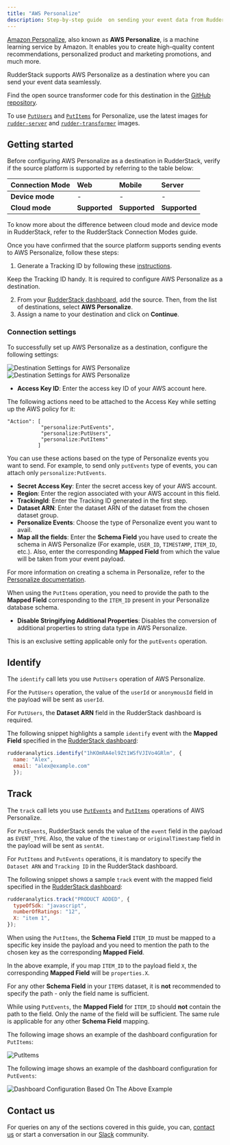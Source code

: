 ```yaml
---
title: "AWS Personalize"
description: Step-by-step guide  on sending your event data from RudderStack to AWS Personalize.
---
```


[Amazon Personalize](https://aws.amazon.com/personalize/), also known as **AWS Personalize**, is a machine learning service by Amazon. It enables you to create high-quality content recommendations, personalized product and marketing promotions, and much more.

RudderStack supports AWS Personalize as a destination where you can send your event data seamlessly.

<div class="successBlock">

Find the open source transformer code for this destination in the [GitHub repository](https://github.com/rudderlabs/rudder-transformer/tree/master/v0/destinations/personalize).
</div>

<div class="infoBlock">

To use [<code class="inline-code">PutUsers</code>](https://docs.aws.amazon.com/personalize/latest/dg/API_UBS_PutUsers.html) and [<code class="inline-code">PutItems</code>](https://docs.aws.amazon.com/personalize/latest/dg/API_UBS_PutItems.html) for Personalize, use the latest images for [<code class="inline-code">rudder-server</code>](https://github.com/rudderlabs/rudder-server) and [<code class="inline-code">rudder-transformer</code>](https://github.com/rudderlabs/rudder-transformer) images.
</div>

## Getting started

Before configuring AWS Personalize as a destination in RudderStack, verify if the source platform is supported by referring to the table below:

| **Connection Mode** | **Web** | **Mobile** | **Server** |
| :--- | :--- | :--- | :--- |
| **Device mode** | - | - | - |
| **Cloud mode** | **Supported** | **Supported** | **Supported** |

<div class="infoBlock">
To know more about the difference between cloud mode and device mode in RudderStack, refer to the <Link to="/tmp-destinations/rudderstack-connection-modes/">RudderStack Connection Modes</Link> guide.
</div>

Once you have confirmed that the source platform supports sending events to AWS Personalize, follow these steps:

1. Generate a Tracking ID by following these [instructions](https://github.com/rudderlabs/rudder-transformer/tree/destination_personalize/v0/personalize/scripts).

<div class="infoBlock">

Keep the Tracking ID handy. It is required to configure AWS Personalize as a destination.
</div>

2. From your [RudderStack dashboard](https://app.rudderstack.com/), add the source. Then, from the list of destinations, select **AWS Personalize**.
3. Assign a name to your destination and click on **Continue**.

### Connection settings

To successfully set up AWS Personalize as a destination, configure the following settings:

<img src="../../assets/event-stream-destinations/personalize-1.png" alt="Destination Settings for AWS Personalize" />
<img src="../../assets/event-stream-destinations/personalize-2.png" alt="Destination Settings for AWS Personalize" />

* **Access Key ID**: Enter the access key ID of your AWS account here.

<div class="infoBlock">

The following actions need to be attached to the Access Key while setting up the AWS policy for it:

```text
"Action": [
           "personalize:PutEvents",
           "personalize:PutUsers",
           "personalize:PutItems"
          ]
```

You can use these actions based on the type of Personalize events you want to send. For example, to send only <code class="inline-code">putEvents</code> type of events, you can attach only <code class="inline-code">personalize:PutEvents</code>.
</div>

* **Secret Access Key**: Enter the secret access key of your AWS account.
* **Region**: Enter the region associated with your AWS account in this field.
* **TrackingId**: Enter the Tracking ID generated in the first step.
* **Dataset ARN**: Enter the dataset ARN of the dataset from the chosen dataset group.
* **Personalize Events**: Choose the type of Personalize event you want to avail.
* **Map all the fields**: Enter the **Schema Field** you have used to create the schema in AWS Personalize (For example, `USER_ID`, `TIMESTAMP`, `ITEM_ID`, etc.). Also, enter the corresponding **Mapped Field** from which the value will be taken from your event payload.

<div class="infoBlock">

For more information on creating a schema in Personalize, refer to the [Personalize documentation](https://docs.aws.amazon.com/personalize/latest/dg/data-prep-creating-datasets.html).
</div>

<div class="infoBlock">

When using the <code class="inline-code">PutItems</code> operation, you need to provide the path to the <strong>Mapped Field</strong> corresponding to the <code class="inline-code">ITEM_ID</code> present in your Personalize database schema.
</div>

* **Disable Stringifying Additional Properties**: Disables the conversion of additional properties to string data type in AWS Personalize. 

<div class="infoBlock">

This is an exclusive setting applicable only for the <code class="inline-code">putEvents</code> operation.
</div>

## Identify

The <Link to="/rudderstack-api/api-specification/rudderstack-spec/identify"><code class="inline-code">identify</code></Link> call lets you use `PutUsers` operation of AWS Personalize.

<div class="infoBlock">

For the <code class="inline-code">PutUsers</code> operation, the value of the <code class="inline-code">userId</code> or <code class="inline-code">anonymousId</code> field in the payload will be sent as <code class="inline-code">userId</code>.
</div>

<div class="infoBlock">

For <code class="inline-code">PutUsers</code>, the <strong>Dataset ARN</strong> field in the RudderStack dashboard is required.
</div>

The following snippet highlights a sample `identify` event with the **Mapped Field** specified in the [RudderStack dashboard](https://app.rudderstack.com/):

```javascript
rudderanalytics.identify("1hKOmRA4el9Zt1WSfVJIVo4GRlm", {
  name: "Alex",
  email: "alex@example.com"
  });
```

## Track

The <Link to="/rudderstack-api/api-specification/rudderstack-spec/track"><code class="inline-code">track</code></Link> call lets you use [`PutEvents`](https://docs.aws.amazon.com/personalize/latest/dg/API_UBS_PutEvents.html) and [`PutItems`](https://docs.aws.amazon.com/personalize/latest/dg/API_UBS_PutItems.html) operations of AWS Personalize.

<div class="infoBlock">

For <code class="inline-code">PutEvents</code>, RudderStack sends the value of the <code class="inline-code">event</code> field in the payload as <code class="inline-code">EVENT_TYPE</code>. Also, the value of the <code class="inline-code">timestamp</code> or <code class="inline-code">originalTimestamp</code> field in the payload will be sent as <code class="inline-code">sentAt</code>.
</div>

<div class="infoBlock">

For <code class="inline-code">PutItems</code> and <code class="inline-code">PutEvents</code> operations, it is mandatory to specify the <code class="inline-code">Dataset ARN</code> and <code class="inline-code">Tracking ID</code> in the RudderStack dashboard.
</div>

The following snippet shows a sample `track` event with the mapped field specified in the [RudderStack dashboard](https://app.rudderstack.com/):

```javascript
rudderanalytics.track("PRODUCT ADDED", {
  typeOfSdk: "javascript",
  numberOfRatings: "12",
  X: "item 1",
});
```

<div class="infoBlock">

When using the <code class="inline-code">PutItems</code>, the <strong>Schema Field</strong> <code class="inline-code">ITEM_ID</code> must be mapped to a specific key inside the payload and you need to mention the path to the chosen key as the corresponding <strong>Mapped Field</strong>.
</div>

In the above example, if you map `ITEM_ID` to the payload field `X`, the corresponding **Mapped Field** will be `properties.X`.

<div class="infoBlock">

For any other <strong>Schema Field</strong> in your <code class="inline-code">ITEMS</code> dataset, it is <strong>not</strong> recommended to specify the path - only the field name is sufficient.
</div>

<div class="warningBlock">

While using <code class="inline-code">PutEvents</code>, the <strong>Mapped Field</strong> for <code class="inline-code">ITEM_ID</code> should <strong>not</strong> contain the path to the field. Only the name of the field will be sufficient. The same rule is applicable for any other <strong>Schema Field</strong>  mapping.
</div>

The following image shows an example of the dashboard configuration for `PutItems`:

<img src="../../assets/putItems.png" alt="PutItems" />

The following image shows an example of the dashboard configuration for `PutEvents`:

<img src="../../assets/putEvents.png" alt="Dashboard Configuration Based On The Above Example" />

## Contact us

For queries on any of the sections covered in this guide, you can, [contact us](mailto:%20docs@rudderstack.com) or start a conversation in our [Slack](https://rudderstack.com/join-rudderstack-slack-community) community.
